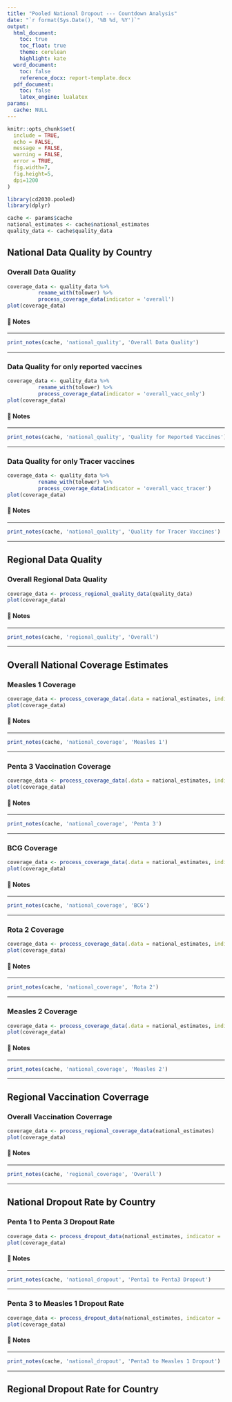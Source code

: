 ```yaml
---
title: "Pooled National Dropout --- Countdown Analysis"
date: "`r format(Sys.Date(), '%B %d, %Y')`"
output: 
  html_document:
    toc: true
    toc_float: true
    theme: cerulean
    highlight: kate
  word_document:
    toc: false
    reference_docx: report-template.docx
  pdf_document:
    toc: false
    latex_engine: lualatex
params:
  cache: NULL
---
```


```r
knitr::opts_chunk$set(
  include = TRUE,
  echo = FALSE,
  message = FALSE,
  warning = FALSE,
  error = TRUE,
  fig.width=7, 
  fig.height=5, 
  dpi=1200
)

library(cd2030.pooled)
library(dplyr)

cache <- params$cache
national_estimates <- cache$national_estimates
quality_data <- cache$quality_data
```

## National Data Quality by Country

### Overall Data Quality

```r
coverage_data <- quality_data %>%
          rename_with(tolower) %>%
          process_coverage_data(indicator = 'overall')
plot(coverage_data)
```

#### 📝 Notes 

::: {custom-style="Style1"}

---

```r
print_notes(cache, 'national_quality', 'Overall Data Quality')
```

---

:::

### Data Quality for only reported vaccines

```r
coverage_data <- quality_data %>%
          rename_with(tolower) %>%
          process_coverage_data(indicator = 'overall_vacc_only')
plot(coverage_data)
```

#### 📝 Notes 

::: {custom-style="Style1"}

---

```r
print_notes(cache, 'national_quality', 'Quality for Reported Vaccines')
```

---

:::

### Data Quality for only Tracer vaccines

```r
coverage_data <- quality_data %>%
          rename_with(tolower) %>%
          process_coverage_data(indicator = 'overall_vacc_tracer')
plot(coverage_data)
```

#### 📝 Notes 

::: {custom-style="Style1"}

---

```r
print_notes(cache, 'national_quality', 'Quality for Tracer Vaccines')
```

---

:::


\newpage


## Regional Data Quality

### Overall Regional Data Quality

```r
coverage_data <- process_regional_quality_data(quality_data)
plot(coverage_data)
```

#### 📝 Notes 

::: {custom-style="Style1"}

---

```r
print_notes(cache, 'regional_quality', 'Overall')
```

---

:::


\newpage


## Overall National Coverage Estimates

### Measles 1 Coverage

```r
coverage_data <- process_coverage_data(.data = national_estimates, indicator = 'cov_measles1_penta1')
plot(coverage_data)
```

#### 📝 Notes 

::: {custom-style="Style1"}

---

```r
print_notes(cache, 'national_coverage', 'Measles 1')
```

---

:::

### Penta 3 Vaccination Coverage

```r
coverage_data <- process_coverage_data(.data = national_estimates, indicator = 'cov_penta3_penta1')
plot(coverage_data)
```

#### 📝 Notes 

::: {custom-style="Style1"}

---

```r
print_notes(cache, 'national_coverage', 'Penta 3')
```

---

:::

### BCG Coverage

```r
coverage_data <- process_coverage_data(.data = national_estimates, indicator = 'cov_bcg_penta1')
plot(coverage_data)
```

#### 📝 Notes 

::: {custom-style="Style1"}

---

```r
print_notes(cache, 'national_coverage', 'BCG')
```

---

:::

### Rota 2 Coverage

```r
coverage_data <- process_coverage_data(.data = national_estimates, indicator = 'cov_rota2_penta1')
plot(coverage_data)
```

#### 📝 Notes 

::: {custom-style="Style1"}

---

```r
print_notes(cache, 'national_coverage', 'Rota 2')
```

---

:::

### Measles 2 Coverage

```r
coverage_data <- process_coverage_data(.data = national_estimates, indicator = 'cov_measles2_penta1')
plot(coverage_data)
```

#### 📝 Notes 

::: {custom-style="Style1"}

---

```r
print_notes(cache, 'national_coverage', 'Measles 2')
```

---

:::


\newpage


## Regional Vaccination Coverrage

### Overall Vaccination Coverrage

```r
coverage_data <- process_regional_coverage_data(national_estimates)
plot(coverage_data)
```

#### 📝 Notes 

::: {custom-style="Style1"}

---

```r
print_notes(cache, 'regional_coverage', 'Overall')
```

---

:::


\newpage


## National Dropout Rate by Country

### Penta 1 to Penta 3 Dropout Rate

```r
coverage_data <- process_dropout_data(national_estimates, indicator = 'cov_dropout_penta13_penta1')
plot(coverage_data)
```

#### 📝 Notes 

::: {custom-style="Style1"}

---

```r
print_notes(cache, 'national_dropout', 'Penta1 to Penta3 Dropout')
```

---

:::

### Penta 3 to Measles 1 Dropout Rate

```r
coverage_data <- process_dropout_data(national_estimates, indicator = 'cov_dropout_penta3mcv1_penta1')
plot(coverage_data)
```

#### 📝 Notes 

::: {custom-style="Style1"}

---

```r
print_notes(cache, 'national_dropout', 'Penta3 to Measles 1 Dropout')
```

---

:::


\newpage


## Regional Dropout Rate for Country
